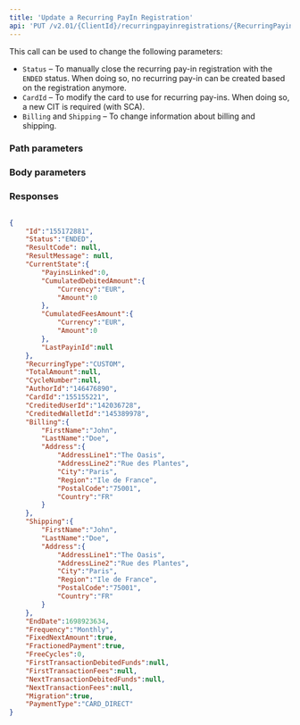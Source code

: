 ---
title: 'Update a Recurring PayIn Registration'  
api: 'PUT /v2.01/{ClientId}/recurringpayinregistrations/{RecurringPayinRegistrationId}'  
---





This call can be used to change the following parameters:  
- `Status` – To manually close the recurring pay-in registration with the `ENDED` status. When doing so, no recurring pay-in can be created based on the registration anymore.  
- `CardId` – To modify the card to use for recurring pay-ins. When doing so, a new CIT is required (with SCA).  
- `Billing` and `Shipping` – To change information about billing and shipping.  

### Path parameters

<RecurringPayinRegistrationId />

### Body parameters  

<CardId />  

<Status3 />  

<Shipping2 />  

<Billing2 />  

### Responses  

<AccordionGroup>

<Accordion title="200">  

<IdResponse />  

<Status8Response />  

<ResultCodeResponse />  

<ResultMessageResponse />  

<CurrentStateResponse />  

<RecurringTypeResponse />  

<TotalAmountResponse />  

<CycleNumberResponse />  

<AuthorIdResponse />  

<CardId1Response />  

<CreditedUserIdResponse />  

<CreditedWalletIdResponse />  

<Billing1Response />  

<Shipping2Response />  

<EndDateResponse />  

<FrequencyResponse />  

<FixedNextAmountResponse />  

<FractionedPaymentResponse />  

<FreeCyclesResponse />  

<FirstTransactionDebitedFundsResponse />  

<FirstTransactionFeesResponse />  

<NextTransactionDebitedFundsResponse />  

<NextTransactionFeesResponse />  

<MigrationResponse />

<PaymentType15Response />

</Accordion>

</AccordionGroup>  

<ResponseExample>  

```json 200  

{
    "Id":"155172881",
    "Status":"ENDED",
    "ResultCode": null,
    "ResultMessage": null,
    "CurrentState":{
        "PayinsLinked":0,
        "CumulatedDebitedAmount":{
            "Currency":"EUR",
            "Amount":0
        },
        "CumulatedFeesAmount":{
            "Currency":"EUR",
            "Amount":0
        },
        "LastPayinId":null
    },
    "RecurringType":"CUSTOM",
    "TotalAmount":null,
    "CycleNumber":null,
    "AuthorId":"146476890",
    "CardId":"155155221",
    "CreditedUserId":"142036728",
    "CreditedWalletId":"145389978",
    "Billing":{
        "FirstName":"John",
        "LastName":"Doe",
        "Address":{
            "AddressLine1":"The Oasis",
            "AddressLine2":"Rue des Plantes",
            "City":"Paris",
            "Region":"Ile de France",
            "PostalCode":"75001",
            "Country":"FR"
        }
    },
    "Shipping":{
        "FirstName":"John",
        "LastName":"Doe",
        "Address":{
            "AddressLine1":"The Oasis",
            "AddressLine2":"Rue des Plantes",
            "City":"Paris",
            "Region":"Ile de France",
            "PostalCode":"75001",
            "Country":"FR"
        }
    },
    "EndDate":1698923634,
    "Frequency":"Monthly",
    "FixedNextAmount":true,
    "FractionedPayment":true,
    "FreeCycles":0,
    "FirstTransactionDebitedFunds":null,
    "FirstTransactionFees":null,
    "NextTransactionDebitedFunds":null,
    "NextTransactionFees":null,
    "Migration":true,
    "PaymentType":"CARD_DIRECT"
}  
 ```  

</ResponseExample>  

<RequestExample>  

  <RestUpdateRecurringPayinRegistration />
  <PhpUpdateRecurringPayinRegistration />
  <NodeUpdateRecurringPayinRegistration />
  <RubyUpdateRecurringRegistration />
  <JavaUpdateRecurringPayinRegistration />
  <PythonUpdateRecurringPayinRegistration />
  <NetUpdateRecurringPayinRegistration />

</RequestExample>
